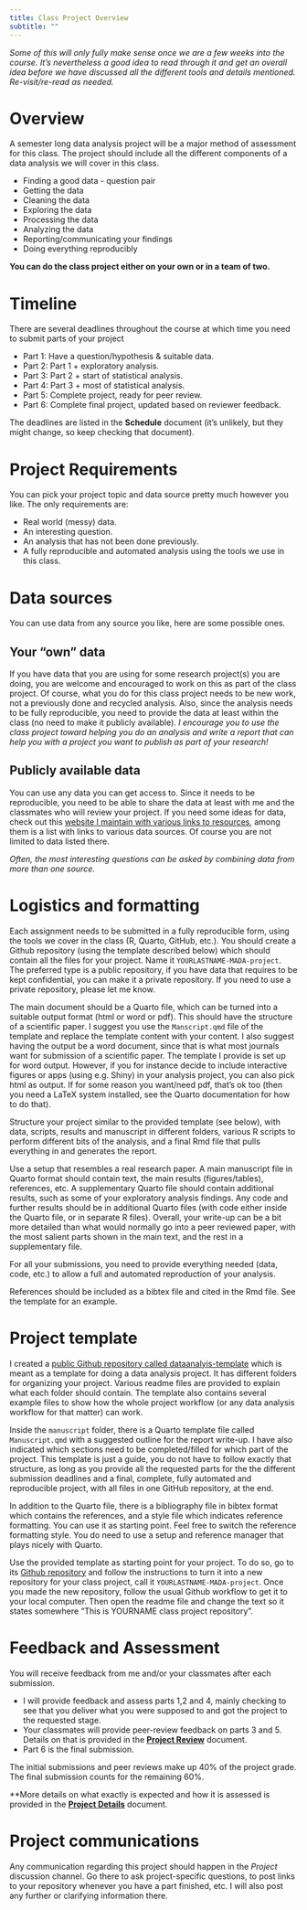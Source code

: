 ```yaml
---
title: Class Project Overview 
subtitle: ""
---
```


*Some of this will only fully make sense once we are a few weeks into
the course. It's nevertheless a good idea to read through it and get an
overall idea before we have discussed all the different tools and
details mentioned. Re-visit/re-read as needed.*

# Overview

A semester long data analysis project will be a major method of
assessment for this class. The project should include all the different
components of a data analysis we will cover in this class.

-   Finding a good data - question pair
-   Getting the data
-   Cleaning the data
-   Exploring the data
-   Processing the data
-   Analyzing the data
-   Reporting/communicating your findings
-   Doing everything reproducibly

**You can do the class project either on your own or in a team of two.**

# Timeline

There are several deadlines throughout the course at which time you need
to submit parts of your project

-   Part 1: Have a question/hypothesis & suitable data.
-   Part 2: Part 1 + exploratory analysis.
-   Part 3: Part 2 + start of statistical analysis.
-   Part 4: Part 3 + most of statistical analysis.
-   Part 5: Complete project, ready for peer review.
-   Part 6: Complete final project, updated based on reviewer feedback.

The deadlines are listed in the **Schedule** document (it's unlikely,
but they might change, so keep checking that document).

# Project Requirements

You can pick your project topic and data source pretty much however you
like. The only requirements are:

-   Real world (messy) data.
-   An interesting question.
-   An analysis that has not been done previously.
-   A fully reproducible and automated analysis using the tools we use
    in this class.

# Data sources

You can use data from any source you like, here are some possible ones.

## Your "own" data

If you have data that you are using for some research project(s) you are
doing, you are welcome and encouraged to work on this as part of the
class project. Of course, what you do for this class project needs to be
new work, not a previously done and recycled analysis. Also, since the
analysis needs to be fully reproducible, you need to provide the data at
least within the class (no need to make it publicly available). *I
encourage you to use the class project toward helping you do an analysis
and write a report that can help you with a project you want to publish
as part of your research!*

## Publicly available data

You can use any data you can get access to. Since it needs to be
reproducible, you need to be able to share the data at least with me and
the classmates who will review your project. If you need some ideas for
data, check out this [website I maintain with various links to
resources](https://andreashandel.github.io/research-and-teaching-resources/),
among them is a list with links to various data sources. Of course you
are not limited to data listed there.

*Often, the most interesting questions can be asked by combining data
from more than one source.*

# Logistics and formatting

Each assignment needs to be submitted in a fully reproducible form,
using the tools we cover in the class (R, Quarto, GitHub, etc.). You
should create a Github repository (using the template described below)
which should contain all the files for your project. Name it
`YOURLASTNAME-MADA-project`. The preferred type is a public repository,
if you have data that requires to be kept confidential, you can make it
a private repository. If you need to use a private repository, please
let me know.

The main document should be a Quarto file, which can be turned into a
suitable output format (html or word or pdf). This should have the
structure of a scientific paper. I suggest you use the `Manscript.qmd`
file of the template and replace the template content with your content.
I also suggest having the output be a word document, since that is what
most journals want for submission of a scientific paper. The template I
provide is set up for word output. However, if you for instance decide
to include interactive figures or apps (using e.g. Shiny) in your
analysis project, you can also pick html as output. If for some reason
you want/need pdf, that's ok too (then you need a LaTeX system
installed, see the Quarto documentation for how to do that).

Structure your project similar to the provided template (see below),
with data, scripts, results and manuscript in different folders, various
R scripts to perform different bits of the analysis, and a final Rmd
file that pulls everything in and generates the report.

Use a setup that resembles a real research paper. A main manuscript file
in Quarto format should contain text, the main results (figures/tables),
references, etc. A supplementary Quarto file should contain additional
results, such as some of your exploratory analysis findings. Any code
and further results should be in additional Quarto files (with code
either inside the Quarto file, or in separate R files). Overall, your
write-up can be a bit more detailed than what would normally go into a
peer reviewed paper, with the most salient parts shown in the main text,
and the rest in a supplementary file.

For all your submissions, you need to provide everything needed (data,
code, etc.) to allow a full and automated reproduction of your analysis.

References should be included as a bibtex file and cited in the Rmd
file. See the template for an example.

# Project template

I created a [public Github repository called
dataanalyis-template](https://github.com/andreashandel/dataanalysis-template)
which is meant as a template for doing a data analysis project. It has
different folders for organizing your project. Various readme files are
provided to explain what each folder should contain. The template also
contains several example files to show how the whole project workflow
(or any data analysis workflow for that matter) can work.

Inside the `manuscript` folder, there is a Quarto template file called
`Manuscript.qmd` with a suggested outline for the report write-up. I
have also indicated which sections need to be completed/filled for which
part of the project. This template is just a guide, you do not have to
follow exactly that structure, as long as you provide all the requested
parts for the the different submission deadlines and a final, complete,
fully automated and reproducible project, with all files in one GitHub
repository, at the end.

In addition to the Quarto file, there is a bibliography file in bibtex
format which contains the references, and a style file which indicates
reference formatting. You can use it as starting point. Feel free to
switch the reference formatting style. You do need to use a setup and
reference manager that plays nicely with Quarto.

Use the provided template as starting point for your project. To do so,
go to its [Github
repository](https://github.com/andreashandel/dataanalysis-template) and
follow the instructions to turn it into a new repository for your class
project, call it `YOURLASTNAME-MADA-project`. Once you made the new
repository, follow the usual Github workflow to get it to your local
computer. Then open the readme file and change the text so it states
somewhere "This is YOURNAME class project repository".

# Feedback and Assessment

You will receive feedback from me and/or your classmates after each
submission.

-   I will provide feedback and assess parts 1,2 and 4, mainly checking
    to see that you deliver what you were supposed to and got the
    project to the requested stage.
-   Your classmates will provide peer-review feedback on parts 3 and 5.
    Details on that is provided in the [**Project Review**](Project_Review.qmd) document.
-   Part 6 is the final submission.

The initial submissions and peer reviews make up 40% of the project
grade. The final submission counts for the remaining 60%.

**More details on what exactly is expected and how it is assessed is
provided in the [**Project Details**](Project_Details.qmd) document.

# Project communications

Any communication regarding this project should happen in the *Project*
discussion channel. Go there to ask project-specific questions, to post
links to your repository whenever you have a part finished, etc. I will
also post any further or clarifying information there.
